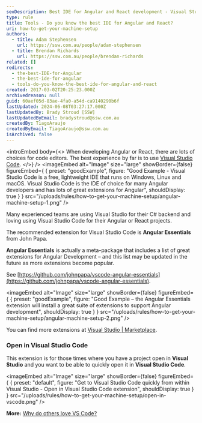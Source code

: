 ```yaml
---
seoDescription: Best IDE for Angular and React development - Visual Studio Code offers a free, lightweight, and cross-platform environment with extensive extensions for Angular and React projects.
type: rule
title: Tools - Do you know the best IDE for Angular and React?
uri: how-to-get-your-machine-setup
authors:
  - title: Adam Stephensen
    url: https://ssw.com.au/people/adam-stephensen
  - title: Brendan Richards
    url: https://ssw.com.au/people/brendan-richards
related: []
redirects:
  - the-best-IDE-for-Angular
  - the-best-ide-for-angular
  - tools-do-you-know-the-best-ide-for-angular-and-react
created: 2017-03-02T20:25:23.000Z
archivedreason: null
guid: 60aef05d-83ae-4fa0-a54d-ca9140290b6f
lastUpdated: 2024-06-08T03:27:17.000Z
lastUpdatedBy: Brady Stroud [SSW]
lastUpdatedByEmail: bradystroud@ssw.com.au
createdBy: TiagoAraujo
createdByEmail: TiagoAraujo@ssw.com.au
isArchived: false
---
```


<introEmbed
  body={<>
When developing Angular or React, there are lots of choices for code editors. The best experience by far is to use [Visual Studio Code](https://visualstudio.microsoft.com/downloads/).
  </>}
/>
<imageEmbed
  alt="Image"
  size="large"
  showBorder={false}
  figureEmbed={ {
    preset: "goodExample",
    figure: "Good Example - Visual Studio Code is a free, lightweight IDE that runs on Windows, Linux and macOS. Visual Studio Code is the IDE of choice for many Angular developers and has lots of great extensions for Angular",
    shouldDisplay: true
  } }
  src="/uploads/rules/how-to-get-your-machine-setup/angular-machine-setup-1.png"
/>

Many experienced teams are using Visual Studio for their C# backend and loving using Visual Studio Code for their Angular or React projects.

The recommended extension for Visual Studio Code is **Angular Essentials** from John Papa.

**Angular Essentials** is actually a meta-package that includes a list of great extensions for Angular Development – and this list may be updated in the future as more extensions become popular.

See [https://github.com/johnpapa/vscode-angular-essentials](https://github.com/johnpapa/vscode-angular-essentials).

<imageEmbed
  alt="Image"
  size="large"
  showBorder={false}
  figureEmbed={ {
    preset: "goodExample",
    figure: "Good Example – the Angular Essentials extension will install a great suite of extensions to support Angular development",
    shouldDisplay: true
  } }
  src="/uploads/rules/how-to-get-your-machine-setup/angular-machine-setup-2.png"
/>

You can find more extensions at [Visual Studio | Marketplace](https://marketplace.visualstudio.com/).

### Open in Visual Studio Code

This extension is for those times where you have a project open in **Visual Studio** and you want to be able to quickly open it in **Visual Studio Code**.


<imageEmbed
  alt="Image"
  size="large"
  showBorder={false}
  figureEmbed={ {
    preset: "default",
    figure: "Get to Visual Studio Code quickly from within Visual Studio -        Open in Visual Studio Code extension",
    shouldDisplay: true
  } }
  src="/uploads/rules/how-to-get-your-machine-setup/open-in-vscode.png"
/>

**More:** [Why do others love VS Code?](https://stackshare.io/posts/why-developers-love-visual-studio-code)
